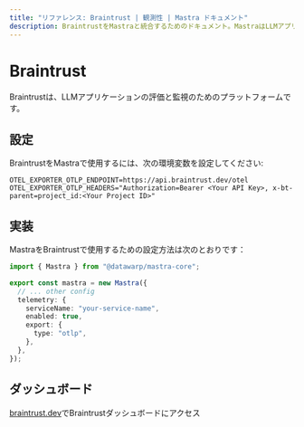 ```yaml
---
title: "リファレンス: Braintrust | 観測性 | Mastra ドキュメント"
description: BraintrustをMastraと統合するためのドキュメント。MastraはLLMアプリケーションの評価と監視プラットフォームです。
---
```


# Braintrust

Braintrustは、LLMアプリケーションの評価と監視のためのプラットフォームです。

## 設定

BraintrustをMastraで使用するには、次の環境変数を設定してください:

```env
OTEL_EXPORTER_OTLP_ENDPOINT=https://api.braintrust.dev/otel
OTEL_EXPORTER_OTLP_HEADERS="Authorization=Bearer <Your API Key>, x-bt-parent=project_id:<Your Project ID>"
```

## 実装

MastraをBraintrustで使用するための設定方法は次のとおりです：

```typescript
import { Mastra } from "@datawarp/mastra-core";

export const mastra = new Mastra({
  // ... other config
  telemetry: {
    serviceName: "your-service-name",
    enabled: true,
    export: {
      type: "otlp",
    },
  },
});
```

## ダッシュボード

[braintrust.dev](https://www.braintrust.dev/)でBraintrustダッシュボードにアクセス

